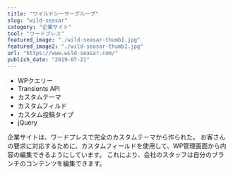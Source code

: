 ```yaml
---
title: "ワイルドシーサーグループ"
slug: "wild-seasar"
category: "企業サイト"
tool: "ワードプレス"
featured_image: "./wild-seasar-thumb1.jpg"
featured_image2: "./wild-seasar-thumb2.jpg"
url: "https://www.wild-seasar.com/"
publish_date: "2019-07-21"
---
```


* WPクエリー
* Transients API
* カスタムテーマ
* カスタムフィルド
* カスタム投稿タイプ
* jQuery

企業サイトは、ワードプレスで完全のカスタムテーマから作られた。
お客さんの要求に対応するために、カスタムフィールドを使用して、WP管理画面から内容の編集できるようにしています。
これにより、会社のスタッフは自分のブランチのコンテンツを編集できます。
